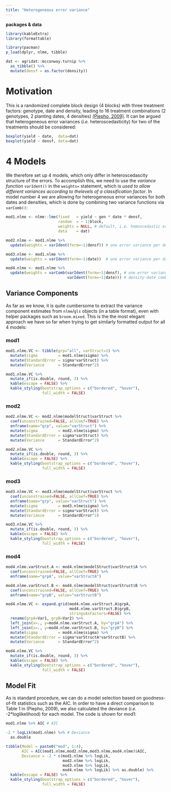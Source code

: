 ```yaml
---
title: "Heterogeneous error variance"
---
```


**packages & data**
```r
library(kableExtra)
library(formattable)
```


```r
library(pacman)
p_load(dplyr, nlme, tibble)

dat <- agridat::mcconway.turnip %>%
  as_tibble() %>% 
  mutate(densf = as.factor(density))
```

# Motivation
This is a randomized complete block design (4 blocks) with three treatment factors: genotype, date and density, leading to 16 treatment combinations (2 genotypes, 2 planting dates, 4 densities) [(Piepho, 2009)](https://acsess.onlinelibrary.wiley.com/doi/abs/10.2134/agronj2008.0226x). It can be argued that heterogeneous error variances (*i.e.* heteroscedasticity) for two of the treatments should be considered:

```r
boxplot(yield ~ date,  data=dat)
boxplot(yield ~ densf, data=dat)
```

# 4 Models
We therefore set up 4 models, which only differ in heteroscedascity structure of the errors. To accomplish this, we need to use the *variance function* `varIdent()` in the `weights=` statement, which is *used to allow different variances according to thelevels of a classification factor*. In model number 4 we are allowing for heterogeneous error variances for both dates and densities, which is done by combining two variance functions via `varComb()`:

```r
mod1.nlme <- nlme::lme(fixed   = yield ~ gen * date * densf, 
                       random  = ~ 1|block,
                       weights = NULL, # default, i.e. homoscedastic errors
                       data    = dat)

mod2.nlme <- mod1.nlme %>% 
  update(weights = varIdent(form=~1|densf)) # one error variance per density

mod3.nlme <- mod1.nlme %>% 
  update(weights = varIdent(form=~1|date))  # one error variance per date

mod4.nlme <- mod1.nlme %>% 
  update(weights = varComb(varIdent(form=~1|densf), # one error variance per 
                           varIdent(form=~1|date))) # density-date combination

```

## Variance Components
As far as we know, it is quite cumbersome to extract the variance component estimates from `nlme`/`gls` objects (in a table format), even with helper packages such as `broom.mixed`. This is the the most elegant approach we have so far when trying to get similarly formatted output for all 4 models:

### mod1
```r
mod1.nlme.VC <- tibble(grp="all", varStruct=1) %>% 
  mutate(sigma         = mod1.nlme$sigma) %>% 
  mutate(StandardError = sigma*varStruct) %>% 
  mutate(Variance      = StandardError^2)
```
```r
mod1.nlme.VC %>%
  mutate_if(is.double, round, 3) %>% 
  kable(escape = FALSE) %>% 
  kable_styling(bootstrap_options = c("bordered", "hover"), 
                full_width = FALSE)
```

### mod2
```r
mod2.nlme.VC <- mod2.nlme$modelStruct$varStruct %>% 
  coef(unconstrained=FALSE, allCoef=TRUE) %>% 
  enframe(name="grp", value="varStruct") %>% 
  mutate(sigma         = mod2.nlme$sigma) %>% 
  mutate(StandardError = sigma*varStruct) %>% 
  mutate(Variance      = StandardError^2)
```
```r
mod2.nlme.VC %>%
  mutate_if(is.double, round, 3) %>% 
  kable(escape = FALSE) %>% 
  kable_styling(bootstrap_options = c("bordered", "hover"), 
                full_width = FALSE)
```

### mod3
```r
mod3.nlme.VC <- mod3.nlme$modelStruct$varStruct %>% 
  coef(unconstrained=FALSE, allCoef=TRUE) %>% 
  enframe(name="grp", value="varStruct") %>% 
  mutate(sigma         = mod3.nlme$sigma) %>% 
  mutate(StandardError = sigma*varStruct) %>% 
  mutate(Variance      = StandardError^2)
```
```r
mod3.nlme.VC %>%
  mutate_if(is.double, round, 3) %>% 
  kable(escape = FALSE) %>% 
  kable_styling(bootstrap_options = c("bordered", "hover"), 
                full_width = FALSE)
```

### mod4
```r
mod4.nlme.varStruct.A <- mod4.nlme$modelStruct$varStruct$A %>% 
  coef(unconstrained=FALSE, allCoef=TRUE) %>% 
  enframe(name="grpA", value="varStructA")

mod4.nlme.varStruct.B <- mod4.nlme$modelStruct$varStruct$B %>% 
  coef(unconstrained=FALSE, allCoef=TRUE) %>% 
  enframe(name="grpB", value="varStructB")

mod4.nlme.VC <- expand.grid(mod4.nlme.varStruct.A$grpA, 
                            mod4.nlme.varStruct.B$grpB,
                            stringsAsFactors=FALSE) %>% 
  rename(grpA=Var1, grpB=Var2) %>% 
  left_join(x=., y=mod4.nlme.varStruct.A, by="grpA") %>% 
  left_join(x=., y=mod4.nlme.varStruct.B, by="grpB") %>% 
  mutate(sigma         = mod4.nlme$sigma) %>% 
  mutate(StandardError = sigma*varStructA*varStructB) %>% 
  mutate(Variance      = StandardError^2)
```
```r
mod4.nlme.VC %>%
  mutate_if(is.double, round, 3) %>% 
  kable(escape = FALSE) %>% 
  kable_styling(bootstrap_options = c("bordered", "hover"), 
                full_width = FALSE)
```

## Model Fit
As is standard procedure, we can do a model selection based on goodness-of-fit statistics such as the AIC. In order to have a direct comparison to Table 1 in (Piepho, 2009), we also calculated the deviance (*i.e.* -2*loglikelihood) for each model. The code is shown for mod1:

<div class = "row"> <div class = "col-md-6">
```r
mod1.nlme %>% AIC # AIC 
```
</div> <div class = "col-md-6">
```r
-2 * logLik(mod1.nlme) %>% # Deviance
  as.double 
```
</div> </div>

```r
tibble(Model = paste0("mod", 1:4),
       AIC = AIC(mod1.nlme,mod2.nlme,mod3.nlme,mod4.nlme)$AIC,
       Deviance = -2 * c(mod1.nlme %>% logLik, 
                         mod2.nlme %>% logLik,
                         mod3.nlme %>% logLik,
                         mod4.nlme %>% logLik) %>% as.double) %>% 
  kable(escape = FALSE) %>% 
  kable_styling(bootstrap_options = c("bordered", "hover"), 
                full_width = FALSE)
```

